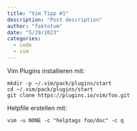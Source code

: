 ```yaml
---
title: "Vim Tipp #1"
description: "Post description"
author: "faktotum"
date: "5/29/2023"
categories:
  - code
  - vim
---
```


Vim Plugins installieren mit:

```
mkdir -p ~/.vim/pack/plugins/start
cd ~/.vim/pack/plugins/start
git clone https://plugins.io/vim/foo.git
```

Helpfile erstellen mit:

```
vim -u NONE -c "helptags foo/doc" -c q
```


